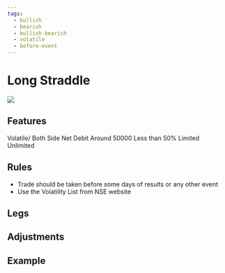 ```yaml
---
tags:
  - bullish
  - bearish
  - bullish-bearish
  - volatile
  - before-event
---
```


# Long Straddle
<img className="graph" src="/img/graphs/long-straddle.svg" />

## Features
<grid>
  <attribute title="View" icon="visibility" color="info">
    Volatile/ Both Side
  </attribute>
  <attribute title="Premium" icon="currency_exchange" color="info">
    Net Debit
  </attribute>
  <attribute title="Margin" icon="currency_rupee" color="info">
    Around 50000
  </attribute>
  <attribute title="POP" icon="percent" color="success">
	Less than 50%
  </attribute>
  <attribute title="Max Loss" icon="dangerous" color="warning">
    Limited
  </attribute>
  <attribute title="Max Profit" icon="payments" color="info">
    Unlimited
  </attribute>
</grid>

## Rules

- Trade should be taken before some days of results or any other event
- Use the Volatility List from NSE website


## Legs


<leg side="CE"  transaction="B" moneyNess="ATM" lotSize={1} moreInfo=""/>
<leg side="PE"  transaction="B" moneyNess="ATM" lotSize={1} moreInfo=""/>



## Adjustments



## Example
